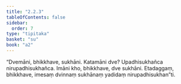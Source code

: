 ```yaml
---
title: "2.2.3"
tableOfContents: false
sidebar:
  order: 7
type: "tipitaka"
basket: "su"
book: "a2"
---
```



<DynamicBreadcrumb />

<Division number="67" book="a2" bookNo="15" page="79">

<Paragraph number="147" book="a2">
“Dvemāni, bhikkhave, sukhāni. Katamāni dve? Upadhisukhañca nirupadhisukhañca. Imāni kho, bhikkhave, dve sukhāni. Etadaggaṃ, bhikkhave, imesaṃ dvinnaṃ sukhānaṃ yadidaṃ nirupadhisukhan”ti.
</Paragraph>
</Division>